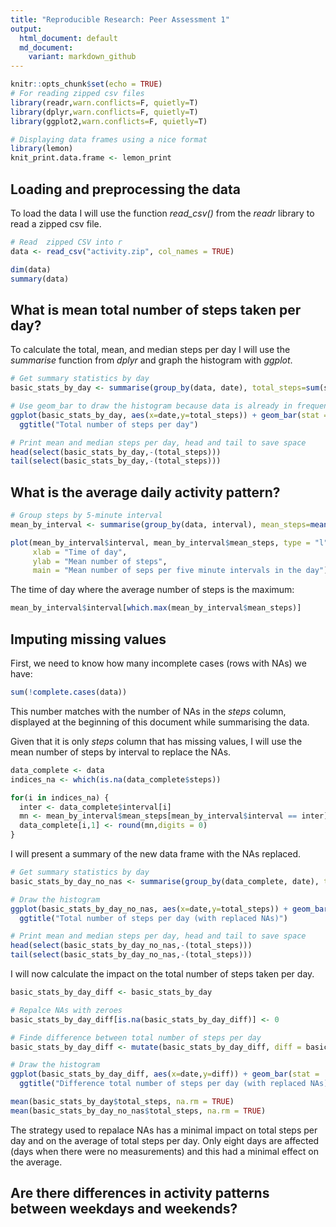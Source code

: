 ```yaml
---
title: "Reproducible Research: Peer Assessment 1"
output:
  html_document: default
  md_document:
    variant: markdown_github
---
```


```r
knitr::opts_chunk$set(echo = TRUE)
# For reading zipped csv files
library(readr,warn.conflicts=F, quietly=T)
library(dplyr,warn.conflicts=F, quietly=T)
library(ggplot2,warn.conflicts=F, quietly=T)

# Displaying data frames using a nice format
library(lemon)
knit_print.data.frame <- lemon_print
```


## Loading and preprocessing the data

To load the data I will use the function *read_csv()* from the *readr* library to read a zipped csv file.

```r
# Read  zipped CSV into r
data <- read_csv("activity.zip", col_names = TRUE)

dim(data)
summary(data)
```


## What is mean total number of steps taken per day?

To calculate the total, mean, and median steps per day I will use the *summarise* function from *dplyr* and graph the histogram with *ggplot*.

```r
# Get summary statistics by day
basic_stats_by_day <- summarise(group_by(data, date), total_steps=sum(steps), mean_steps=mean(steps, na.rm = TRUE), median_steps=median(steps,na.rm = TRUE))

# Use geom_bar to draw the histogram because data is already in frequency format
ggplot(basic_stats_by_day, aes(x=date,y=total_steps)) + geom_bar(stat = 'identity') +
  ggtitle("Total number of steps per day")
```

```r
# Print mean and median steps per day, head and tail to save space
head(select(basic_stats_by_day,-(total_steps)))
tail(select(basic_stats_by_day,-(total_steps)))
```


## What is the average daily activity pattern?

```r
# Group steps by 5-minute interval
mean_by_interval <- summarise(group_by(data, interval), mean_steps=mean(steps, na.rm = TRUE))

plot(mean_by_interval$interval, mean_by_interval$mean_steps, type = "l",
     xlab = "Time of day",
     ylab = "Mean number of steps",
     main = "Mean number of seps per five minute intervals in the day")
```

The time of day where the average number of steps is the maximum:

```r
mean_by_interval$interval[which.max(mean_by_interval$mean_steps)]
```


## Imputing missing values

First, we need to know how many incomplete cases (rows with NAs) we have:

```r
sum(!complete.cases(data))
```

This number matches with the number of NAs in the *steps* column, displayed at the beginning of this document while summarising the data.

Given that it is only *steps* column that has missing values, I will use the mean number of steps by interval to replace the NAs.

```r
data_complete <- data
indices_na <- which(is.na(data_complete$steps))

for(i in indices_na) {
  inter <- data_complete$interval[i]
  mn <- mean_by_interval$mean_steps[mean_by_interval$interval == inter]
  data_complete[i,1] <- round(mn,digits = 0)
}
```

I will present a summary of the new data frame with the NAs replaced.

```r
# Get summary statistics by day
basic_stats_by_day_no_nas <- summarise(group_by(data_complete, date), total_steps=sum(steps), mean_steps=mean(steps), median_steps=median(steps))

# Draw the histogram
ggplot(basic_stats_by_day_no_nas, aes(x=date,y=total_steps)) + geom_bar(stat = 'identity') +
  ggtitle("Total number of steps per day (with replaced NAs)")
```

```r
# Print mean and median steps per day, head and tail to save space
head(select(basic_stats_by_day_no_nas,-(total_steps)))
tail(select(basic_stats_by_day_no_nas,-(total_steps)))
```

I will now calculate the impact on the total number of steps taken per day.

```r
basic_stats_by_day_diff <- basic_stats_by_day

# Repalce NAs with zeroes
basic_stats_by_day_diff[is.na(basic_stats_by_day_diff)] <- 0

# Finde difference between total number of steps per day
basic_stats_by_day_diff <- mutate(basic_stats_by_day_diff, diff = basic_stats_by_day_no_nas$total_steps - total_steps)

# Draw the histogram
ggplot(basic_stats_by_day_diff, aes(x=date,y=diff)) + geom_bar(stat = 'identity') + labs(x="Date",y="Difference steps") +
  ggtitle("Difference total number of steps per day (with replaced NAs)")

mean(basic_stats_by_day$total_steps, na.rm = TRUE)
mean(basic_stats_by_day_no_nas$total_steps, na.rm = TRUE)
```

The strategy used to repalace NAs has a minimal impact on total steps per day and on the average of total steps per day. Only eight days are affected (days when there were no measurements) and this had a minimal effect on the average.


## Are there differences in activity patterns between weekdays and weekends?
